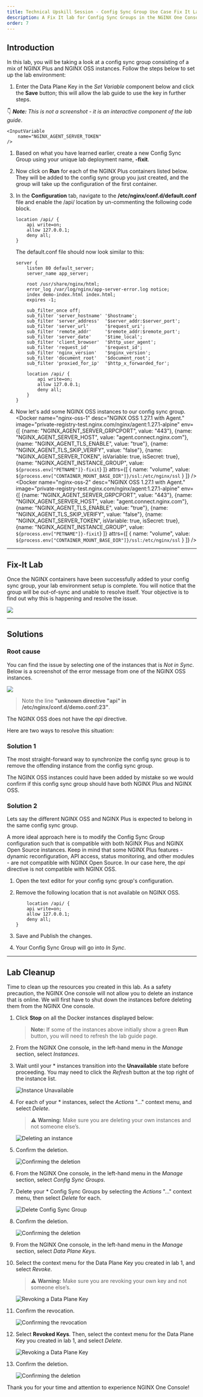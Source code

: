 ```yaml
---
title: Technical Upskill Session - Config Sync Group Use Case Fix It Lab
description: A Fix It lab for Config Sync Groups in the NGINX One Console
order: 7
---
```

## Introduction

In this lab, you will be taking a look at a config sync group consisting of a mix of NGINX Plus and NGINX OSS instances.
Follow the steps below to set up the lab environment:

1. Enter the Data Plane Key in the *Set Variable* component below and click the **Save** button; this will allow the
lab guide to use the key in further steps.

:point_down: ***Note:** This is not a screenshot - it is an interactive component of the lab guide*.<br />

    <InputVariable
        name="NGINX_AGENT_SERVER_TOKEN"
    />

1. Based on what you have learned earlier, create a new Config Sync Group using your unique lab deployment name,
**<GetVariable name="petname" />-fixit**.

1. Now click on **Run** for each of the NGINX Plus containers listed below. They will be added to the config sync group you just created, and the group will take up the configuration of the first container.

    <DockerContainer>
        <Docker
            name="nginx-plus-1"
            desc="NGINX Plus R32 with Agent."
            image="private-registry.nginx.com/nginx-plus/agent:debian"
            env={[
                {name: "NGINX_AGENT_SERVER_GRPCPORT", value: "443"},
                {name: "NGINX_AGENT_SERVER_HOST", value: "agent.connect.nginx.com"},
                {name: "NGINX_AGENT_TLS_ENABLE", value: "true"},
                {name: "NGINX_AGENT_TLS_SKIP_VERIFY", value: "false"},
                {name: "NGINX_AGENT_SERVER_TOKEN", isVariable: true, isSecret: true},
                {name: "NGINX_AGENT_INSTANCE_GROUP", value: `${process.env["PETNAME"]}-fixit`}
            ]}
            attrs={[
                { name: "volume", value: `${process.env["CONTAINER_MOUNT_BASE_DIR"]}/ssl:/etc/nginx/ssl` }
            ]}
        />
        <Docker
            name="nginx-plus-2"
            desc="NGINX Plus R32 with Agent."
            image="private-registry.nginx.com/nginx-plus/agent:debian"
            env={[
                {name: "NGINX_AGENT_SERVER_GRPCPORT", value: "443"},
                {name: "NGINX_AGENT_SERVER_HOST", value: "agent.connect.nginx.com"},
                {name: "NGINX_AGENT_TLS_ENABLE", value: "true"},
                {name: "NGINX_AGENT_TLS_SKIP_VERIFY", value: "false"},
                {name: "NGINX_AGENT_SERVER_TOKEN", isVariable: true, isSecret: true},
                {name: "NGINX_AGENT_INSTANCE_GROUP", value: `${process.env["PETNAME"]}-fixit`}
            ]}
            attrs={[
                { name: "volume", value: `${process.env["CONTAINER_MOUNT_BASE_DIR"]}/ssl:/etc/nginx/ssl` }
            ]}
        />
    </DockerContainer>

1. In the **Configuration** tab, navigate to the **/etc/nginx/conf.d/default.conf** file and enable the /api/ location by un-commenting the following code block.
    ```nginx
    location /api/ {
        api write=on;
        allow 127.0.0.1;
        deny all;
    }
    ```
    
    The default.conf file should now look similar to this:
    
    ```nginx
    server {
        listen 80 default_server;
        server_name app_server;

        root /usr/share/nginx/html;
        error_log /var/log/nginx/app-server-error.log notice;
        index demo-index.html index.html;
        expires -1;

        sub_filter_once off;
        sub_filter 'server_hostname' '$hostname';
        sub_filter 'server_address'  '$server_addr:$server_port';
        sub_filter 'server_url'      '$request_uri';
        sub_filter 'remote_addr'     '$remote_addr:$remote_port';
        sub_filter 'server_date'     '$time_local';
        sub_filter 'client_browser'  '$http_user_agent';
        sub_filter 'request_id'      '$request_id';
        sub_filter 'nginx_version'   '$nginx_version';
        sub_filter 'document_root'   '$document_root';
        sub_filter 'proxied_for_ip'  '$http_x_forwarded_for';

        location /api/ {
            api write=on;
            allow 127.0.0.1;
            deny all;
        }
    }
    ```


1. Now let's add some NGINX OSS instances to our config sync group.
    <DockerContainer>
        <Docker
            name="nginx-oss-1"
            desc="NGINX OSS 1.27.1 with Agent."
            image="private-registry-test.nginx.com/nginx/agent:1.27.1-alpine"
            env={[
                {name: "NGINX_AGENT_SERVER_GRPCPORT", value: "443"},
                {name: "NGINX_AGENT_SERVER_HOST", value: "agent.connect.nginx.com"},
                {name: "NGINX_AGENT_TLS_ENABLE", value: "true"},
                {name: "NGINX_AGENT_TLS_SKIP_VERIFY", value: "false"},
                {name: "NGINX_AGENT_SERVER_TOKEN", isVariable: true, isSecret: true},
                {name: "NGINX_AGENT_INSTANCE_GROUP", value: `${process.env["PETNAME"]}-fixit`}
            ]}
            attrs={[
                { name: "volume", value: `${process.env["CONTAINER_MOUNT_BASE_DIR"]}/ssl:/etc/nginx/ssl` }
            ]}
        />
        <Docker
            name="nginx-oss-2"
            desc="NGINX OSS 1.27.1 with Agent."
            image="private-registry-test.nginx.com/nginx/agent:1.27.1-alpine"
            env={[
                {name: "NGINX_AGENT_SERVER_GRPCPORT", value: "443"},
                {name: "NGINX_AGENT_SERVER_HOST", value: "agent.connect.nginx.com"},
                {name: "NGINX_AGENT_TLS_ENABLE", value: "true"},
                {name: "NGINX_AGENT_TLS_SKIP_VERIFY", value: "false"},
                {name: "NGINX_AGENT_SERVER_TOKEN", isVariable: true, isSecret: true},
                {name: "NGINX_AGENT_INSTANCE_GROUP", value: `${process.env["PETNAME"]}-fixit`}
            ]}
            attrs={[
                { name: "volume", value: `${process.env["CONTAINER_MOUNT_BASE_DIR"]}/ssl:/etc/nginx/ssl` }
            ]}
        />
    </DockerContainer>

---
## Fix-It Lab

Once the NGINX containers have been successfully added to your config sync group, your lab environment setup is
complete. You will notice that the group will be out-of-sync and unable to resolve itself. Your objective is to find
out why this is happening and resolve the issue.

![](media/lab7-1.png)

---
## Solutions

### Root cause

You can find the issue by selecting one of the instances that is *Not in Sync*. Below is a screenshot of the error
message from one of the NGINX OSS instances.

![](media/upskill/use-case-2/3.png)

> Note the line **"unknown directive "api" in /etc/nginx/conf.d/demo.conf:23"**.

The NGINX OSS does not have the *api* directive.

Here are two ways to resolve this situation:

### Solution 1

The most straight-forward way to synchronize the config sync group is to remove the offending instance from the config
sync group.

The NGINX OSS instances could have been added by mistake so we would confirm if this config sync group should have both
NGINX Plus and NGINX OSS.

### Solution 2

Lets say the different NGINX OSS and NGINX Plus is expected to belong in the same config sync group.

A more ideal approach here is to modify the Config Sync Group configuration such that is compatible with both NGINX Plus
and NGINX Open Source instances. Keep in mind that some NGINX Plus features - dynamic reconfiguration, API access,
status monitoring, and other modules - are not compatible with NGINX Open Source. In our case here, the *api* directive
is not compatible with NGINX OSS.

1. Open the text editor for your config sync group's configuration.

1. Remove the following location that is not available on NGINX OSS.

    ```nginx
        location /api/ {
        api write=on;
        allow 127.0.0.1;
        deny all;
    }
    ```

1. Save and Publish the changes.

1. Your Config Sync Group will go into *In Sync*.

---

## Lab Cleanup

Time to clean up the resources you created in this lab. As a safety precaution, the NGINX One console will not allow
you to delete an instance that is online. We will first have to shut down the instances before deleting them from the
NGINX One console.

1. Click **Stop** on all the Docker instances displayed below:

    <DockerContainer>
        <Docker
            name="nginx-plus-1"
            desc="NGINX Plus R32 with Agent."
            image="private-registry.nginx.com/nginx-plus/agent:debian"
            env={[
                {name: "NGINX_AGENT_SERVER_GRPCPORT", value: "443"},
                {name: "NGINX_AGENT_SERVER_HOST", value: "agent.connect.nginx.com"},
                {name: "NGINX_AGENT_TLS_ENABLE", value: "true"},
                {name: "NGINX_AGENT_TLS_SKIP_VERIFY", value: "false"},
                {name: "NGINX_AGENT_SERVER_TOKEN", isVariable: true, isSecret: true},
                {name: "NGINX_AGENT_INSTANCE_GROUP", value: `${process.env["PETNAME"]}-fixit`}
            ]}
            attrs={[
                { name: "volume", value: `${process.env["CONTAINER_MOUNT_BASE_DIR"]}/ssl:/etc/nginx/ssl` }
            ]}
        />
        <Docker
            name="nginx-plus-2"
            desc="NGINX Plus R32 with Agent."
            image="private-registry.nginx.com/nginx-plus/agent:debian"
            env={[
                {name: "NGINX_AGENT_SERVER_GRPCPORT", value: "443"},
                {name: "NGINX_AGENT_SERVER_HOST", value: "agent.connect.nginx.com"},
                {name: "NGINX_AGENT_TLS_ENABLE", value: "true"},
                {name: "NGINX_AGENT_TLS_SKIP_VERIFY", value: "false"},
                {name: "NGINX_AGENT_SERVER_TOKEN", isVariable: true, isSecret: true},
                {name: "NGINX_AGENT_INSTANCE_GROUP", value: `${process.env["PETNAME"]}-fixit`}
            ]}
            attrs={[
                { name: "volume", value: `${process.env["CONTAINER_MOUNT_BASE_DIR"]}/ssl:/etc/nginx/ssl` }
            ]}
        />
        <Docker
            name="nginx-oss-1"
            desc="NGINX OSS 1.27.1 with Agent."
            image="private-registry-test.nginx.com/nginx/agent:1.27.1-alpine"
            env={[
                {name: "NGINX_AGENT_SERVER_GRPCPORT", value: "443"},
                {name: "NGINX_AGENT_SERVER_HOST", value: "agent.connect.nginx.com"},
                {name: "NGINX_AGENT_TLS_ENABLE", value: "true"},
                {name: "NGINX_AGENT_TLS_SKIP_VERIFY", value: "false"},
                {name: "NGINX_AGENT_SERVER_TOKEN", isVariable: true, isSecret: true},
                {name: "NGINX_AGENT_INSTANCE_GROUP", value: `${process.env["PETNAME"]}-fixit`}
            ]}
            attrs={[
                { name: "volume", value: `${process.env["CONTAINER_MOUNT_BASE_DIR"]}/ssl:/etc/nginx/ssl` }
            ]}
        />
        <Docker
            name="nginx-oss-2"
            desc="NGINX OSS 1.27.1 with Agent."
            image="private-registry-test.nginx.com/nginx/agent:1.27.1-alpine"
            env={[
                {name: "NGINX_AGENT_SERVER_GRPCPORT", value: "443"},
                {name: "NGINX_AGENT_SERVER_HOST", value: "agent.connect.nginx.com"},
                {name: "NGINX_AGENT_TLS_ENABLE", value: "true"},
                {name: "NGINX_AGENT_TLS_SKIP_VERIFY", value: "false"},
                {name: "NGINX_AGENT_SERVER_TOKEN", isVariable: true, isSecret: true},
                {name: "NGINX_AGENT_INSTANCE_GROUP", value: `${process.env["PETNAME"]}-fixit`}
            ]}
            attrs={[
                { name: "volume", value: `${process.env["CONTAINER_MOUNT_BASE_DIR"]}/ssl:/etc/nginx/ssl` }
            ]}
        />
    </DockerContainer>

    > **Note:** If some of the instances above initially show a green **Run** button, you will need to refresh the lab guide page.

1. From the NGINX One console, in the left-hand menu in the *Manage* section, select *Instances*.

1. Wait until your **<GetVariable name="petname" />*** instances transition into the **Unavailable** state before proceeding. You may need to click the *Refresh* button at the top right of the instance list.

    ![Instance Unavailable](media/cleanup-3.png)

1. For each of your **<GetVariable name="petname" />*** instances, select the *Actions* "..." context menu, and select
    *Delete*.

    > :warning: **Warning:** Make sure you are deleting your own instances and not someone else’s.

    ![Deleting an instance](media/cleanup-4.png)

1. Confirm the deletion.

    ![Confirming the deletion](media/cleanup-5.png)

1. From the NGINX One console, in the left-hand menu in the *Manage* section, select *Config Sync Groups*.

1. Delete your **<GetVariable name="petname" />*** Config Sync Groups by selecting the *Actions* "..." context menu, then select *Delete* for each.

    ![Delete Config Sync Group](media/cleanup-8.png)

1. Confirm the deletion.

    ![Confirming the deletion](media/cleanup-9.png)

1. From the NGINX One console, in the left-hand menu in the *Manage* section, select *Data Plane Keys*.

1. Select the context menu for the Data Plane Key you created in lab 1, and select *Revoke*.

    > :warning: **Warning:** Make sure you are revoking your own key and not someone else’s.

    ![Revoking a Data Plane Key](media/cleanup-6.png)

1. Confirm the revocation.

    ![Confirming the revocation](media/cleanup-7.png)

1. Select **Revoked Keys**. Then, select the context menu for the Data Plane Key you created in lab 1, and select *Delete*.

    ![Revoking a Data Plane Key](media/cleanup-10.png)

1. Confirm the deletion.

    ![Confirming the deletion](media/cleanup-11.png)

Thank you for your time and attention to experience NGINX One Console!
